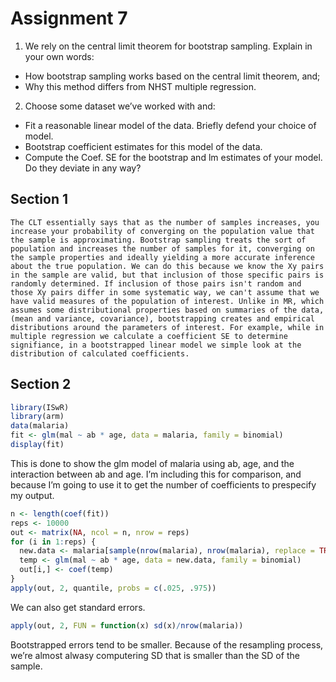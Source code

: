 Assignment 7
=====

1. We rely on the central limit theorem for bootstrap sampling. Explain in your own words:
  * How bootstrap sampling works based on the central limit theorem, and;
  * Why this method differs from NHST multiple regression.
2. Choose some dataset we've worked with and:
  * Fit a reasonable linear model of the data. Briefly defend your choice of model. 
  * Bootstrap coefficient estimates for this model of the data.
  * Compute the Coef. SE for the bootstrap and lm estimates of your model. Do they deviate in any way?

Section 1
-----

```
The CLT essentially says that as the number of samples increases, you increase your probability of converging on the population value that the sample is approximating. Bootstrap sampling treats the sort of population and increases the number of samples for it, converging on the sample properties and ideally yielding a more accurate inference about the true population. We can do this because we know the Xy pairs in the sample are valid, but that inclusion of those specific pairs is randomly determined. If inclusion of those pairs isn't random and those Xy pairs differ in some systematic way, we can't assume that we have valid measures of the population of interest. Unlike in MR, which assumes some distributional properties based on summaries of the data, (mean and variance, covariance), bootstrapping creates and empirical distributions around the parameters of interest. For example, while in multiple regression we calculate a coefficient SE to determine signifiance, in a bootstrapped linear model we simple look at the distribution of calculated coefficients.
```

Section 2
-----

```r
library(ISwR)
library(arm)
data(malaria)
fit <- glm(mal ~ ab * age, data = malaria, family = binomial)
display(fit)
```

This is done to show the glm model of malaria using ab, age, and the interaction between ab and age.
I'm including this for comparison, and because I'm going to use it to get the number of coefficients to prespecify my output.

```r
n <- length(coef(fit))
reps <- 10000
out <- matrix(NA, ncol = n, nrow = reps)
for (i in 1:reps) {
  new.data <- malaria[sample(nrow(malaria), nrow(malaria), replace = TRUE),]
  temp <- glm(mal ~ ab * age, data = new.data, family = binomial)
  out[i,] <- coef(temp)
}
apply(out, 2, quantile, probs = c(.025, .975))
```

We can also get standard errors.

```r
apply(out, 2, FUN = function(x) sd(x)/nrow(malaria))
```

Bootstrapped errors tend to be smaller. Because of the resampling process, we're almost alwasy computering SD that is smaller than the SD of the sample.